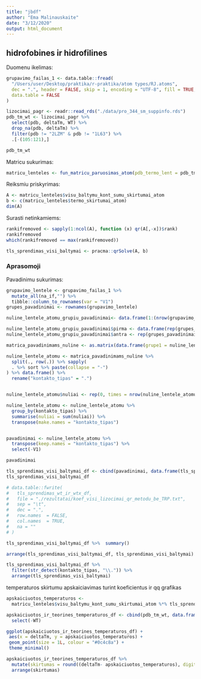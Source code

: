 ```yaml
---
title: "jbdf"
author: "Ema Malinauskaite"
date: "3/12/2020"
output: html_document
---
```

## hidrofobines ir hidrofilines

Duomenu ikelimas:
```r
grupavimo_failas_1 <- data.table::fread(
  "/Users/user/Desktop/praktika/r-praktika/atom types/RJ.atoms",
  dec = ".", header = FALSE, skip = 1, encoding = "UTF-8", fill = TRUE,
  data.table = FALSE
)

lizocimai_pagr <- readr::read_rds("./data/pro_344_sm_suppinfo.rds")
pdb_tm_wt <- lizocimai_pagr %>% 
  select(pdb, deltaTm, WT) %>% 
  drop_na(pdb, deltaTm) %>% 
  filter(pdb != "2LZM" & pdb != "1L63") %>% 
  .[-(105:121),]

pdb_tm_wt
```

Matricu sukurimas:
```r
matricu_lenteles <- fun_matricu_paruosimas_atom(pdb_termo_lent = pdb_tm_wt, grupavimo_failas = grupavimo_failas_1)
```

Reiksmiu priskyrimas:
```r
A <- matricu_lenteles$visu_baltymu_kont_sumu_skirtumai_atom
b <- c(matricu_lenteles$termo_skirtumai_atom) 
dim(A)
```

Surasti netinkamiems:
```r
rankifremoved <- sapply(1:ncol(A), function (x) qr(A[,-x])$rank)
rankifremoved
which(rankifremoved == max(rankifremoved))
```

```r
tls_sprendimas_visi_baltymai <- pracma::qrSolve(A, b)
```

### Aprasomoji
Pavadinimu sukurimas:
```r
grupavimo_lentele <- grupavimo_failas_1 %>% 
  mutate_all(na_if,"") %>% 
  tibble::column_to_rownames(var = "V1")
grupes_pavadinimai <- rownames(grupavimo_lentele) 

nuline_lentele_atomu_grupiu_pavadinimai<- data.frame(1:(nrow(grupavimo_lentele)^2))

nuline_lentele_atomu_grupiu_pavadinimai$pirma <- data.frame(rep(grupes_pavadinimai, each = nrow(grupavimo_lentele)))
nuline_lentele_atomu_grupiu_pavadinimai$antra <- rep(grupes_pavadinimai, times = nrow(grupavimo_lentele))

matrica_pavadinimams_nuline <- as.matrix(data.frame(grupe1 = nuline_lentele_atomu_grupiu_pavadinimai$pirma, grupe2 = nuline_lentele_atomu_grupiu_pavadinimai$antra))

nuline_lentele_atomu <- matrica_pavadinimams_nuline %>% 
  split(., row(.)) %>% sapply(
  . %>% sort %>% paste(collapse = "-")
) %>% data.frame() %>% 
  rename("kontakto_tipas" = ".")


nuline_lentele_atomu$nuliai <- rep(0, times = nrow(nuline_lentele_atomu)) 

nuline_lentele_atomu <- nuline_lentele_atomu %>% 
  group_by(kontakto_tipas) %>% 
  summarise(nuliai = sum(nuliai)) %>% 
  transpose(make.names = "kontakto_tipas")


pavadinimai <- nuline_lentele_atomu %>%
  transpose(keep.names = "kontakto_tipas") %>% 
  select(-V1)

pavadinimai
```



```r
tls_sprendimas_visi_baltymai_df <- cbind(pavadinimai, data.frame(tls_sprendimas_visi_baltymai))
tls_sprendimas_visi_baltymai_df 

# data.table::fwrite(
#   tls_sprendimas_wt_ir_wtx_df,
#   file = "./rezultatai/koef_visi_lizocimai_qr_metodu_be_TRP.txt",
#   sep = "\t",
#   dec = ".",
#   row.names  = FALSE,
#   col.names  = TRUE,
#   na = ""
# )
```

```r
tls_sprendimas_visi_baltymai_df %>%  summary()

arrange(tls_sprendimas_visi_baltymai_df, tls_sprendimas_visi_baltymai) 

tls_sprendimas_visi_baltymai_df %>% 
  filter(str_detect(kontakto_tipas, "\\.")) %>% 
  arrange(tls_sprendimas_visi_baltymai)

```

temperaturos skirtumu apskaiciavimas turint koeficientus ir qq grafikas
```r
apskaiciuotos_temperaturos <- 
  matricu_lenteles$visu_baltymu_kont_sumu_skirtumai_atom %*% tls_sprendimas_visi_baltymai

apskaiciuotos_ir_teorines_temperaturos_df <- cbind(pdb_tm_wt, data.frame(apskaiciuotos_temperaturos)) %>% 
  select(-WT)

ggplot(apskaiciuotos_ir_teorines_temperaturos_df) +
 aes(x = deltaTm, y = apskaiciuotos_temperaturos) +
 geom_point(size = 1L, colour = "#0c4c8a") +
 theme_minimal()

apskaiciuotos_ir_teorines_temperaturos_df %>% 
  mutate(skirtumas = round((deltaTm- apskaiciuotos_temperaturos), digits = 3)) %>%
  arrange(skirtumas)
  
```


